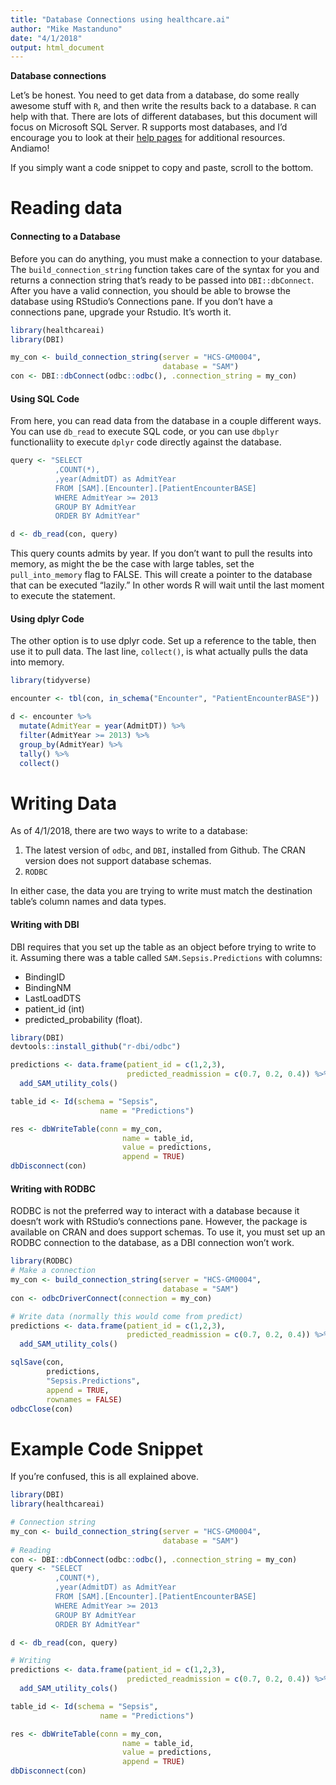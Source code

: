 ```yaml
---
title: "Database Connections using healthcare.ai"
author: "Mike Mastanduno"
date: "4/1/2018"
output: html_document
---
```


**Database connections**

Let's be honest. You need to get data from a database, do some really awesome 
stuff with `R`, and then write the results back to a database. `R` can help
with that. There are lots of different databases, but this document will focus
on Microsoft SQL Server. R supports most databases, and 
I'd encourage you to look at their [help pages](https://db.rstudio.com/) 
for additional resources. Andiamo!

If you simply want a code snippet to copy and paste, scroll to the bottom.

# Reading data

#### Connecting to a Database

Before you can do anything, you must make a connection to your database. The 
`build_connection_string` function takes care of the syntax for you and returns
a connection string that's ready to be passed into `DBI::dbConnect`. After
you have a valid connection, you should be able to browse the database using 
RStudio's Connections pane. If you don't have a connections pane, upgrade your 
Rstudio. It's worth it.

```r
library(healthcareai)
library(DBI)

my_con <- build_connection_string(server = "HCS-GM0004",
                                  database = "SAM")
con <- DBI::dbConnect(odbc::odbc(), .connection_string = my_con)
```


#### Using SQL Code

From here, you can read data from the database in a couple different ways. You
can use `db_read` to execute SQL code, or you can use `dbplyr` functionaliity
to execute `dplyr` code directly against the database.
```r
query <- "SELECT
          ,COUNT(*),
          ,year(AdmitDT) as AdmitYear
          FROM [SAM].[Encounter].[PatientEncounterBASE]
          WHERE AdmitYear >= 2013
          GROUP BY AdmitYear
          ORDER BY AdmitYear"

d <- db_read(con, query)
```
This query counts admits by year. If you don't want to pull the results into
memory, as might the be the case with large tables, set the `pull_into_memory`
flag to FALSE. This will create a pointer to the database that can be 
executed "lazily." In other words R will wait until the last moment to execute 
the statement.

#### Using dplyr Code

The other option is to use dplyr code. Set up a reference to the table, then use
it to pull data. The last line, `collect()`, is what actually pulls the data 
into memory.
```r
library(tidyverse)

encounter <- tbl(con, in_schema("Encounter", "PatientEncounterBASE"))

d <- encounter %>%
  mutate(AdmitYear = year(AdmitDT)) %>%
  filter(AdmitYear >= 2013) %>%
  group_by(AdmitYear) %>%
  tally() %>%
  collect()
```

# Writing Data
As of 4/1/2018, there are two ways to write to a database: 

1. The latest version of `odbc`, and `DBI`, 
installed from Github. The CRAN version does not support database schemas.
2. `RODBC`

In either case, the data you are trying to write must match the destination
table's column names and data types.

#### Writing with DBI

DBI requires that you set up the table as an object before trying to write to
it. Assuming there was a table called `SAM.Sepsis.Predictions` with columns:

- BindingID
- BindingNM
- LastLoadDTS
- patient_id (int)
- predicted_probability (float).
```r
library(DBI)
devtools::install_github("r-dbi/odbc")

predictions <- data.frame(patient_id = c(1,2,3),
                          predicted_readmission = c(0.7, 0.2, 0.4)) %>%
  add_SAM_utility_cols()

table_id <- Id(schema = "Sepsis", 
                    name = "Predictions")

res <- dbWriteTable(conn = my_con,
                         name = table_id,
                         value = predictions,
                         append = TRUE)
dbDisconnect(con)
```

#### Writing with RODBC

RODBC is not the preferred way to interact with a database because it doesn't
work with RStudio's connections pane. However, the package is available on CRAN
and does support schemas. To use it, you must set up an RODBC connection to the 
database, as a DBI connection won't work.
```r
library(RODBC)
# Make a connection
my_con <- build_connection_string(server = "HCS-GM0004",
                                  database = "SAM")
con <- odbcDriverConnect(connection = my_con)

# Write data (normally this would come from predict)
predictions <- data.frame(patient_id = c(1,2,3),
                          predicted_readmission = c(0.7, 0.2, 0.4)) %>%
  add_SAM_utility_cols()

sqlSave(con, 
        predictions, 
        "Sepsis.Predictions", 
        append = TRUE, 
        rownames = FALSE)
odbcClose(con)
```




# Example Code Snippet

If you're confused, this is all explained above.
```r
library(DBI)
library(healthcareai)

# Connection string
my_con <- build_connection_string(server = "HCS-GM0004",
                                  database = "SAM")
# Reading
con <- DBI::dbConnect(odbc::odbc(), .connection_string = my_con)
query <- "SELECT
          ,COUNT(*),
          ,year(AdmitDT) as AdmitYear
          FROM [SAM].[Encounter].[PatientEncounterBASE]
          WHERE AdmitYear >= 2013
          GROUP BY AdmitYear
          ORDER BY AdmitYear"

d <- db_read(con, query)

# Writing
predictions <- data.frame(patient_id = c(1,2,3),
                          predicted_readmission = c(0.7, 0.2, 0.4)) %>%
  add_SAM_utility_cols()

table_id <- Id(schema = "Sepsis", 
                    name = "Predictions")

res <- dbWriteTable(conn = my_con,
                         name = table_id,
                         value = predictions,
                         append = TRUE)
dbDisconnect(con)
```

